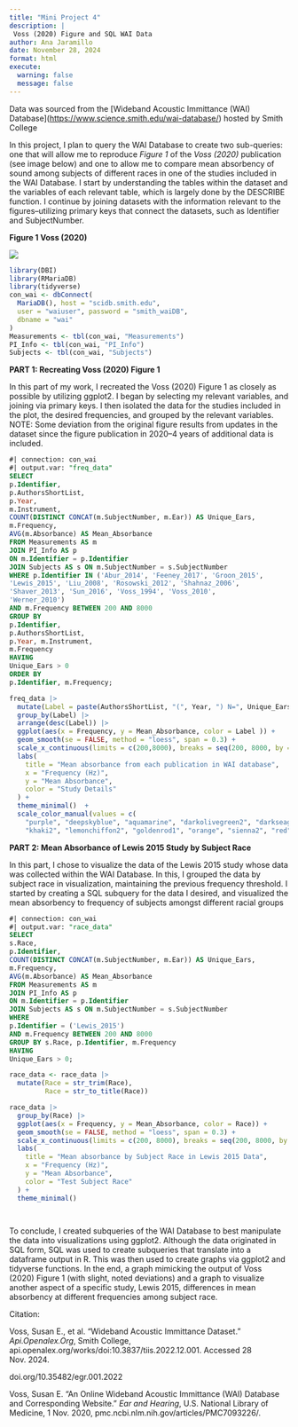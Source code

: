 ```yaml
---
title: "Mini Project 4"
description: |
 Voss (2020) Figure and SQL WAI Data
author: Ana Jaramillo
date: November 28, 2024
format: html
execute:
  warning: false
  message: false
---
```


Data was sourced from the \[Wideband Acoustic Immittance (WAI) Database\](<https://www.science.smith.edu/wai-database/>) hosted by Smith College

In this project, I plan to query the WAI Database to create two sub-queries: one that will allow me to reproduce *Figure 1* of the *Voss (2020)* publication (see image below) and one to allow me to compare mean absorbency of sound among subjects of different races in one of the studies included in the WAI Database. I start by understanding the tables within the dataset and the variables of each relevant table, which is largely done by the DESCRIBE function. I continue by joining datasets with the information relevant to the figures–utilizing primary keys that connect the datasets, such as Identifier and SubjectNumber.

**Figure 1 Voss (2020)**

![](Voss 2020.jpg)

```r
library(DBI)
library(RMariaDB)
library(tidyverse)
con_wai <- dbConnect(
  MariaDB(), host = "scidb.smith.edu",
  user = "waiuser", password = "smith_waiDB", 
  dbname = "wai"
)
Measurements <- tbl(con_wai, "Measurements")
PI_Info <- tbl(con_wai, "PI_Info")
Subjects <- tbl(con_wai, "Subjects")
```

**PART 1: Recreating Voss (2020) Figure 1**

In this part of my work, I recreated the Voss (2020) Figure 1 as closely as possible by utilizing ggplot2. I began by selecting my relevant variables, and joining via primary keys. I then isolated the data for the studies included in the plot, the desired frequencies, and grouped by the relevant variables. NOTE: Some deviation from the original figure results from updates in the dataset since the figure publication in 2020--4 years of additional data is included.

```sql
#| connection: con_wai
#| output.var: "freq_data"
SELECT 
p.Identifier,
p.AuthorsShortList,
p.Year,
m.Instrument,
COUNT(DISTINCT CONCAT(m.SubjectNumber, m.Ear)) AS Unique_Ears,
m.Frequency, 
AVG(m.Absorbance) AS Mean_Absorbance
FROM Measurements AS m 
JOIN PI_Info AS p
ON m.Identifier = p.Identifier
JOIN Subjects AS s ON m.SubjectNumber = s.SubjectNumber
WHERE p.Identifier IN ('Abur_2014', 'Feeney_2017', 'Groon_2015',
'Lewis_2015', 'Liu_2008', 'Rosowski_2012', 'Shahnaz_2006', 
'Shaver_2013', 'Sun_2016', 'Voss_1994', 'Voss_2010', 
'Werner_2010')
AND m.Frequency BETWEEN 200 AND 8000
GROUP BY 
p.Identifier,
p.AuthorsShortList,
p.Year, m.Instrument,
m.Frequency
HAVING
Unique_Ears > 0
ORDER BY
p.Identifier, m.Frequency;
```

```r
freq_data |>
  mutate(Label = paste(AuthorsShortList, "(", Year, ") N=", Unique_Ears, ";", Instrument)) |>
  group_by(Label) |>
  arrange(desc(Label)) |>
  ggplot(aes(x = Frequency, y = Mean_Absorbance, color = Label )) +
  geom_smooth(se = FALSE, method = "loess", span = 0.3) +
  scale_x_continuous(limits = c(200,8000), breaks = seq(200, 8000, by = 1000)) +
  labs(
    title = "Mean absorbance from each publication in WAI database",
    x = "Frequency (Hz)",
    y = "Mean Absorbance", 
    color = "Study Details"
  ) + 
  theme_minimal()  +
  scale_color_manual(values = c(
    "purple", "deepskyblue", "aquamarine", "darkolivegreen2", "darkseagreen1", "yellow", 
    "khaki2", "lemonchiffon2", "goldenrod1", "orange", "sienna2", "red", "tomato4"))
```

**PART 2: Mean Absorbance of Lewis 2015 Study by Subject Race**

In this part, I chose to visualize the data of the Lewis 2015 study whose data was collected within the WAI Database. In this, I grouped the data by subject race in visualization, maintaining the previous frequency threshold. I started by creating a SQL subquery for the data I desired, and visualized the mean absorbency to frequency of subjects amongst different racial groups

```sql
#| connection: con_wai
#| output.var: "race_data"
SELECT 
s.Race, 
p.Identifier,
COUNT(DISTINCT CONCAT(m.SubjectNumber, m.Ear)) AS Unique_Ears,
m.Frequency, 
AVG(m.Absorbance) AS Mean_Absorbance
FROM Measurements AS m 
JOIN PI_Info AS p
ON m.Identifier = p.Identifier
JOIN Subjects AS s ON m.SubjectNumber = s.SubjectNumber
WHERE 
p.Identifier = ('Lewis_2015')
AND m.Frequency BETWEEN 200 AND 8000
GROUP BY s.Race, p.Identifier, m.Frequency
HAVING
Unique_Ears > 0;
```

```r
race_data <- race_data |> 
  mutate(Race = str_trim(Race),   
         Race = str_to_title(Race)) 

race_data |> 
  group_by(Race) |>
  ggplot(aes(x = Frequency, y = Mean_Absorbance, color = Race)) +
  geom_smooth(se = FALSE, method = "loess", span = 0.3) +
  scale_x_continuous(limits = c(200, 8000), breaks = seq(200, 8000, by = 1000)) +
  labs(
    title = "Mean absorbance by Subject Race in Lewis 2015 Data",
    x = "Frequency (Hz)",
    y = "Mean Absorbance", 
    color = "Test Subject Race"
  ) + 
  theme_minimal()

  
```

To conclude, I created subqueries of the WAI Database to best manipulate the data into visualizations using ggplot2. Although the data originated in SQL form, SQL was used to create subqueries that translate into a dataframe output in R. This was then used to create graphs via ggplot2 and tidyverse functions. In the end, a graph mimicking the output of Voss (2020) Figure 1 (with slight, noted deviations) and a graph to visualize another aspect of a specific study, Lewis 2015, differences in mean absorbency at different frequencies among subject race.

Citation:

Voss, Susan E., et al. “Wideband Acoustic Immittance Dataset.” *Api.Openalex.Org*, Smith College, api.openalex.org/works/doi:10.3837/tiis.2022.12.001. Accessed 28 Nov. 2024.

doi.org/10.35482/egr.001.2022

Voss, Susan E. “An Online Wideband Acoustic Immittance (WAI) Database and Corresponding Website.” *Ear and Hearing*, U.S. National Library of Medicine, 1 Nov. 2020, pmc.ncbi.nlm.nih.gov/articles/PMC7093226/.
